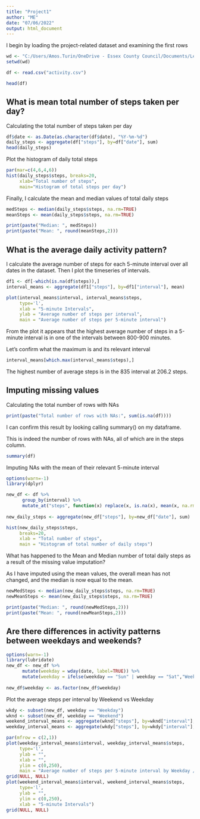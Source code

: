 ---
title: "Project1"
author: "ME"
date: "07/06/2022"
output: html_document
---

I begin by loading the project-related dataset and examining the first rows

```{r, setting the work directory and loading data, echo=TRUE}

wd <- "C:/Users/Amos.Turin/OneDrive - Essex County Council/Documents/Learning/R/Reproducible Project 1"
setwd(wd)

df <- read.csv("activity.csv")

head(df)
```

## What is mean total number of steps taken per day?

Calculating the total number of steps taken per day

```{r, echo=TRUE}

df$date <- as.Date(as.character(df$date), "%Y-%m-%d")
daily_steps <- aggregate(df["steps"], by=df["date"], sum)
head(daily_steps)

```

Plot the histogram of daily total steps

```{r, histogram, echo=TRUE}

par(mar=c(4,6,4,6))
hist(daily_steps$steps, breaks=20,
     xlab="Total number of steps",
     main="Histogram of total steps per day")

```
Finally, I calculate the mean and median values of total daily steps

```{r, echo=TRUE}

medSteps <- median(daily_steps$steps, na.rm=TRUE)
meanSteps <- mean(daily_steps$steps, na.rm=TRUE)

print(paste("Median: ", medSteps))
print(paste("Mean: ", round(meanSteps,2)))
```

## What is the average daily activity pattern?

I calculate the average number of steps for each 5-minute interval over all dates
in the dataset. Then I plot the timeseries of intervals.

```{r, aggregate and plot the timeseries, echo=TRUE}

df1 <- df[-which(is.na(df$steps)),]
interval_means <- aggregate(df1["steps"], by=df1["interval"], mean)

plot(interval_means$interval, interval_means$steps, 
     type='l', 
     xlab = "5-minute Intervals",
     ylab = "Average number of steps per interval",
     main = "Average number of steps per 5-minute interval")

```

From the plot it appears that the highest average number of steps in a 5-minute 
interval is in one of the intervals between 800-900 minutes.

Let's confirm what the maximum is and its relevant interval

```{r, echo=TRUE}

interval_means[which.max(interval_means$steps),]

```

The highest number of average steps is in the 835 interval at 206.2 steps.

## Imputing missing values

Calculating the total number of rows with NAs

```{r, echo=TRUE}
print(paste("Total number of rows with NAs:", sum(is.na(df))))
```
I can confirm this result by looking calling summary() on my dataframe.

This is indeed the number of rows with NAs, all of which are in the steps column.

```{r, echo=TRUE}
summary(df)
```

Imputing NAs with the mean of their relevant 5-minute interval

```{r, histogram of data after mean imputation, echo=TRUE}
options(warn=-1)
library(dplyr)

new_df <- df %>%
      group_by(interval) %>%
      mutate_at("steps", function(x) replace(x, is.na(x), mean(x, na.rm=TRUE)))
      
new_daily_steps <- aggregate(new_df["steps"], by=new_df["date"], sum)

hist(new_daily_steps$steps,
     breaks=20,
     xlab = "Total number of steps",
     main = "Histogram of total number of daily steps")

```

What has happened to the Mean and Median number of total daily steps as a 
result of the missing value imputation?

As I have imputed using the mean values, the overall mean has not changed, and
the median is now equal to the mean.

```{r, echo=TRUE}
newMedSteps <- median(new_daily_steps$steps, na.rm=TRUE)
newMeanSteps <- mean(new_daily_steps$steps, na.rm=TRUE)

print(paste("Median: ", round(newMedSteps,2)))
print(paste("Mean: ", round(newMeanSteps,2)))
```

## Are there differences in activity patterns between weekdays and weekends?

```{r, echo=TRUE}
options(warn=-1)
library(lubridate)
new_df <- new_df %>%
      mutate(weekday = wday(date, label=TRUE)) %>%
      mutate(weekday = ifelse(weekday == "Sun" | weekday == "Sat","Weekend","Weekday"))
      
new_df$weekday <- as.factor(new_df$weekday)
```

Plot the average steps per interval by Weekend vs Weekday

```{r, plot the histogram of weekend vs weekday, fig.width=10, fig.height=4, echo=TRUE}

wkdy <- subset(new_df, weekday == "Weekday")
wknd <- subset(new_df, weekday == "Weekend")
weekend_interval_means <- aggregate(wknd["steps"], by=wknd["interval"], mean)
weekday_interval_means <- aggregate(wkdy["steps"], by=wkdy["interval"], mean)

par(mfrow = c(2,1))
plot(weekday_interval_means$interval, weekday_interval_means$steps, 
     type='l', 
     ylab = "",
     xlab = "",
     ylim = c(0,250),
     main = "Average number of steps per 5-minute interval by Weekday / Weekend")
grid(NULL, NULL)
plot(weekend_interval_means$interval, weekend_interval_means$steps, 
     type='l', 
     ylab = "",
     ylim = c(0,250),
     xlab = "5-minute Intervals")
grid(NULL, NULL)

```





